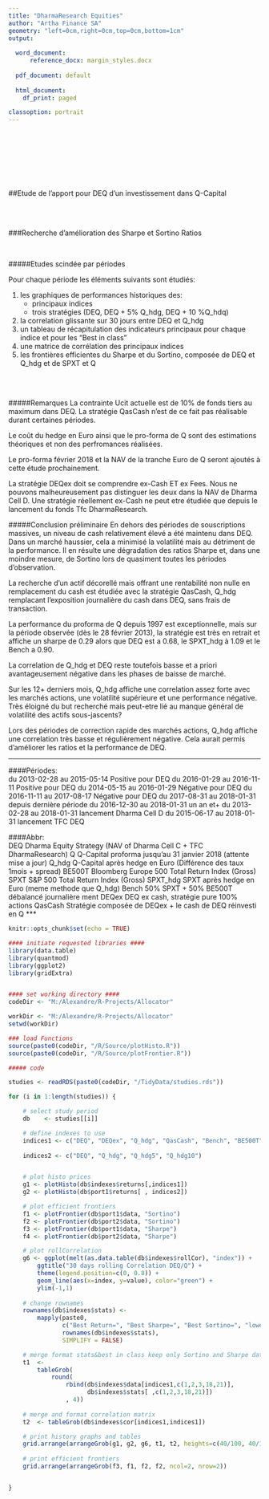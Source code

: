 ```yaml
---
title: "DharmaResearch Equities"
author: "Artha Finance SA"
geometry: "left=0cm,right=0cm,top=0cm,bottom=1cm"
output:
  
  word_document:
      reference_docx: margin_styles.docx
      
  pdf_document: default
  
  html_document:
    df_print: paged

classoption: portrait
---
```


<BR>
<BR>
<BR>
<BR>
<BR>
<BR>


##Etude de l’apport pour DEQ d’un investissement dans Q-Capital


<BR>
<BR>


###Recherche d’amélioration des Sharpe et Sortino Ratios


<BR>


#####Etudes scindée par périodes

Pour chaque période les éléments suivants sont étudiés:

1. les graphiques de performances historiques des:
    + principaux indices
    + trois stratégies (DEQ, DEQ + 5% Q_hdg, DEQ + 10 %Q_hdq)  
2. la correlation glissante sur 30 jours entre DEQ et Q_hdg   
2. un tableau de récapitulation des indicateurs principaux pour chaque indice et pour les "Best 
in class"  
3. une matrice de corrélation des principaux indices  
4. les frontières efficientes du Sharpe et du Sortino, composée de DEQ et Q_hdg et de SPXT et Q  


<BR>
<BR>

#####Remarques
La contrainte Ucit actuelle est de 10% de fonds tiers au maximum dans DEQ. La stratégie 
QasCash n'est de ce fait pas réalisable durant certaines périodes.

Le coût du hedge en Euro ainsi que le pro-forma de Q sont des estimations théoriques
et non des perfromances réalisées.

Le pro-forma février 2018 et la NAV de la tranche Euro de Q seront ajoutés à cette étude 
prochainement.

La stratégie DEQex doit se comprendre ex-Cash ET ex Fees. Nous ne pouvons malheureusement 
pas distinguer les deux dans la NAV de Dharma Cell D. Une stratégie réellement ex-Cash ne 
peut etre étudiée que depuis le lancement du fonds Tfc DharmaResearch.








#####Conclusion préliminaire
En dehors des périodes de souscriptions massives, un niveau de cash relativement élevé a été 
maintenu dans DEQ. Dans un marché haussier, cela a minimisé la volatilité mais au détriment de 
la performance. Il en résulte une dégradation des ratios Sharpe et, dans une moindre mesure, 
de Sortino lors de quasiment toutes les périodes d'observation.  

La recherche d'un actif décorellé mais offrant une rentabilité non nulle en remplacement du cash 
est étudiée avec la stratégie QasCash, Q_hdg remplacant l'exposition journalière du cash dans DEQ, 
sans frais de transaction.

La performance du proforma de Q depuis 1997 est exceptionnelle, mais sur la période observée (dès 
le 28 février 2013),  la stratégie est très en retrait et affiche un sharpe de 0.29 alors que DEQ
est a 0.68, le SPXT_hdg à 1.09 et le Bench a 0.90.

La correlation de Q_hdg et DEQ reste toutefois basse et a priori avantageusement négative dans 
les phases de baisse de marché.

Sur les 12+ derniers mois, Q_hdg affiche une correlation assez forte avec les marchés actions, une
volatilité supérieure et une performance négative. Très éloigné du but recherché mais peut-etre
lié au manque général de volatilité des actifs sous-jascents?

Lors des périodes de correction rapide des marchés actions, Q_hdg affiche une correlation très basse
et régulièrement négative. Cela aurait permis d'améliorer les ratios et la performance de DEQ.


***
####Périodes:	
    du 2013-02-28 au 2015-05-14 	Positive pour DEQ
    du 2016-01-29 au 2016-11-11		Positive pour DEQ
    du 2014-05-15 au 2016-01-29		Négative pour DEQ
	du 2016-11-11 au 2017-08-17		Négative pour DEQ
    du 2017-08-31 au 2018-01-31		depuis dernière période
	du 2016-12-30 au 2018-01-31		un an et+
	du 2013-02-28 au 2018-01-31		lancement Dharma Cell D
	du 2015-06-17 au 2018-01-31		lancement TFC DEQ
	
####Abbr:	
    DEQ	      Dharma Equity Strategy (NAV of Dharma Cell C + TFC DharmaResearch)
    Q	      Q-Capital proforma jusqu’au 31 janvier 2018 (attente mise a jour)
    Q_hdg	  Q-Capital après hedge en Euro (Différence des taux 1mois + spread)
    BE500T	  Bloomberg Europe 500 Total Return Index (Gross)
    SPXT	  S&P 500  Total Return Index (Gross)
    SPXT_hdg  SPXT après hedge en Euro (meme methode que Q_hdg)
    Bench	  50% SPXT + 50% BE500T débalancé journalière ment
    DEQex	  DEQ ex cash, stratégie pure 100% actions
    QasCash	  Stratégie composée de DEQex + le cash de DEQ réinvesti en Q
***  
  




```r
knitr::opts_chunk$set(echo = TRUE)

#### initiate requested libraries ####
library(data.table)
library(quantmod)
library(ggplot2)
library(gridExtra)


#### set working directory ####
codeDir <- "M:/Alexandre/R-Projects/Allocator"

workDir <- "M:/Alexandre/R-Projects/Allocator"
setwd(workDir)

### load Functions
source(paste0(codeDir, "/R/Source/plotHisto.R"))
source(paste0(codeDir, "/R/Source/plotFrontier.R"))


```


```r

##### code

studies <- readRDS(paste0(codeDir, "/TidyData/studies.rds"))

for (i in 1:length(studies)) {

    # select study period
    db    <- studies[[i]]

    # define indexes to use
    indices1 <- c("DEQ", "DEQex", "Q_hdg", "QasCash", "Bench", "BE500T")
    
    indices2 <- c("DEQ", "Q_hdg", "Q_hdg5", "Q_hdg10")


    # plot histo prices
    g1 <- plotHisto(db$indexes$returns[,indices1])
    g2 <- plotHisto(db$port1$returns[ , indices2])

    # plot efficient frontiers
    f1 <- plotFrontier(db$port1$data, "Sortino")
    f2 <- plotFrontier(db$port2$data, "Sortino")
    f3 <- plotFrontier(db$port1$data, "Sharpe")
    f4 <- plotFrontier(db$port2$data, "Sharpe")

    # plot rollCorrelation
    g6 <- ggplot(melt(as.data.table(db$indexes$rollCor), "index")) +
        ggtitle("30 days rolling Correlation DEQ/Q") +
        theme(legend.position=c(0, 0.8)) +
        geom_line(aes(x=index, y=value), color="green") +
        ylim(-1,1)
    
    # change rownames
    rownames(db$indexes$stats) <-
        mapply(paste0,
               c("Best Return=", "Best Sharpe=", "Best Sortino=", "lowest Sharpe Vol="),
               rownames(db$indexes$stats),
               SIMPLIFY = FALSE)

    # merge format stats&best in class keep only Sortino and Sharpe datas
    t1  <-
        tableGrob(
            round(
                rbind(db$indexes$data[indices1,c(1,2,3,18,21)],
                      db$indexes$stats[ ,c(1,2,3,18,21)])
                , 4))
    
    # merge and format correlation matrix
    t2  <- tableGrob(db$indexes$cor[indices1,indices1])

    # print history graphs and tables
    grid.arrange(arrangeGrob(g1, g2, g6, t1, t2, heights=c(40/100, 40/100, 20/100, 20/100, 20/100 )))
    
    # print efficient frontiers
    grid.arrange(arrangeGrob(f3, f1, f2, f2, ncol=2, nrow=2))


}

```




